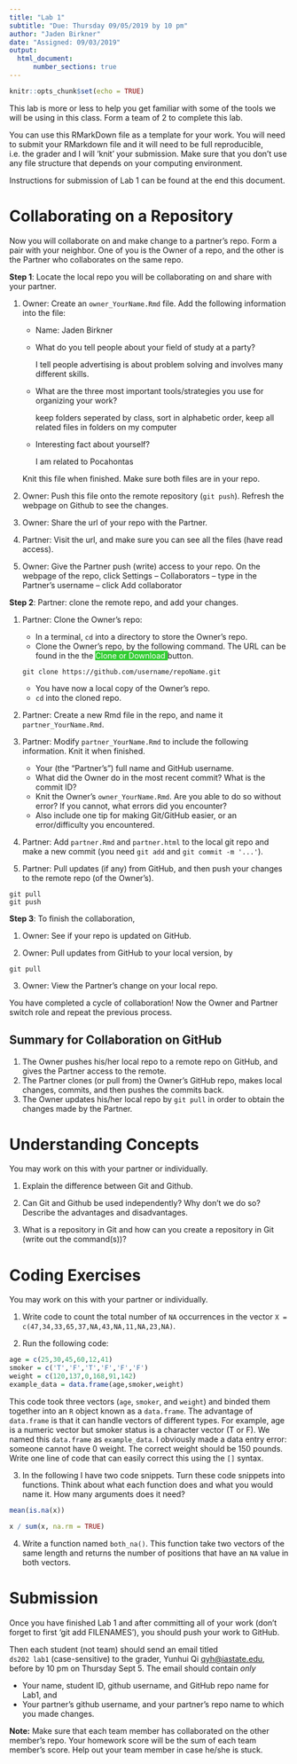 ```yaml
---
title: "Lab 1"
subtitle: "Due: Thursday 09/05/2019 by 10 pm"
author: "Jaden Birkner"
date: "Assigned: 09/03/2019"
output: 
  html_document:
      number_sections: true
---
```


```r
knitr::opts_chunk$set(echo = TRUE)
```

This lab is more or less to help you get familiar with some of the tools we will be using in this class. Form a team of 2 to complete this lab. 

You can use this RMarkDown file as a template for your work. You will need to submit your RMarkdown file and it will need to be full reproducible, i.e. the grader and I will 'knit' your submission. Make sure that you don't use any file structure that depends on your computing environment. 

Instructions for submission of Lab 1 can be found at the end this document. 

# Collaborating on a Repository

Now you will collaborate on and make change to a partner's repo. Form a pair with your neighbor. One of you is the Owner of a repo, and the other is the Partner who collaborates on the same repo.

**Step 1**: Locate the local repo you will be collaborating on and share with your partner. 

1. Owner: Create an `owner_YourName.Rmd` file. Add the following information into the file: 
    - Name: Jaden Birkner 
    
    - What do you tell people about your field of study at a party?
    
        I tell people advertising is about problem solving and involves many different skills.
        
    - What are the three most important tools/strategies you use for organizing your work?
    
        keep folders seperated by class, sort in alphabetic order, keep all related files in folders on my computer
    
    - Interesting fact about yourself?
    
        I am related to Pocahontas
    
    
 
     Knit this file when finished. Make sure both files are in your repo. 
  
2. Owner: Push this file onto the remote repository (`git push`). Refresh the webpage on Github to see the changes. 

3. Owner:  Share the url of your repo with the Partner. 

4. Partner: Visit the url, and make sure you can see all the files (have read access). 

5. Owner: Give the Partner push (write) access to your repo. On the webpage of the repo, click Settings -- Collaborators -- type in the Partner's username -- click Add collaborator

**Step 2**: Partner: clone the remote repo, and add your changes.

1. Partner: Clone the Owner's repo:
    - In a terminal, `cd` into a directory to store the Owner's repo.
    - Clone the Owner's repo, by the following command. The URL can be found in the the <span style="background:limegreen; color:white"> Clone or Download </span> button. 
    ```
    git clone https://github.com/username/repoName.git
    ```
        
    - You have now a local copy of the Owner's repo.
    - `cd` into the cloned repo.
    
2. Partner: Create a new Rmd file in the repo, and name it `partner_YourName.Rmd`. 

3. Partner: Modify `partner_YourName.Rmd` to include the following information. Knit it when finished.

   + Your (the "Partner's") full name and GitHub username. 
   + What did the Owner do in the most recent commit? What is the commit ID?
   + Knit the Owner's `owner_YourName.Rmd`. Are you able to do so without error? If you cannot, what errors did you encounter?
   + Also include one tip for making Git/GitHub easier, or an error/difficulty you encountered.

4. Partner: Add `partner.Rmd` and `partner.html` to the local git repo and make a new commit (you need `git add` and `git commit -m '...'`).  

5. Partner: Pull updates (if any) from GitHub, and then push your changes to the remote repo (of the Owner's). 
```
git pull
git push
```

**Step 3**: To finish the collaboration,

1. Owner: See if your repo is updated on GitHub.

2. Owner: Pull updates from GitHub to your local version, by
```
git pull
```

3. Owner: View the Partner's change on your local repo.

You have completed a cycle of collaboration! Now the Owner and Partner switch role and repeat the previous process. 


## Summary for Collaboration on GitHub
1. The Owner pushes his/her local repo  to a  remote repo on GitHub, and gives the Partner access to the remote.
2. The Partner clones (or pull from) the Owner's GitHub repo, makes local changes, commits, and then pushes the commits back.
3. The Owner updates his/her local repo by `git pull` in order to obtain the changes made by the Partner. 

# Understanding Concepts 

You may work on this with your partner or individually. 

  1. Explain the difference between Git and Github.
  
  2. Can Git and Github be used independently? Why don't we do so? Describe the advantages and disadvantages. 

  3. What is a repository in Git and how can you create a repository in Git (write out the command(s))? 

# Coding Exercises 

  You may work on this with your partner or individually. 

  1. Write code to count the total number of `NA` occurrences in the vector `X = c(47,34,33,65,37,NA,43,NA,11,NA,23,NA)`.

  2. Run the following code: 

   ```r
   age = c(25,30,45,60,12,41)
   smoker = c('T','F','T','F','F','F')
   weight = c(120,137,0,168,91,142)
   example_data = data.frame(age,smoker,weight)
   ```
   
  This code took three vectors (`age`, `smoker`, and `weight`) and binded them together into an `R` object known as a 
  `data.frame`. The advantage of `data.frame` is that it can handle vectors of different types. For example, age is a numeric 
    vector but smoker status is a character vector (T or F). We named this `data.frame` as `example_data`. I obviously made a
    data entry error: someone cannot have 0 weight. The correct weight should be 150 pounds. Write one line of code that can
    easily correct this using the `[]` syntax. 


  3. In the following I have two code snippets. Turn these code snippets into functions. Think about what each function does
  and what you would name it. How many arguments does it need? 
  ```r
  mean(is.na(x))

  x / sum(x, na.rm = TRUE)
  ```
  
4. Write a function named `both_na()`. This function take two vectors of the same length and returns the number of positions that have an `NA` value in both vectors. 

# Submission 

Once you have finished Lab 1 and after committing all of your work (don't forget to first 'git add FILENAMES'), you should  push your work to GitHub. 

Then each student (not team) should send an email titled  
`ds202 lab1` (case-sensitive) to the grader, Yunhui Qi <qyh@iastate.edu>, before by 10 pm on Thursday Sept 5. The email should contain *only* 

- Your name, student ID, github username, and GitHub repo name for Lab1, and 
- Your partner's github username, and your partner's repo name to which you made changes. 

**Note:**
Make sure that each team member has collaborated on the other member's repo. Your homework score will be the sum of each team member's score. Help out your team member in case he/she is stuck. 